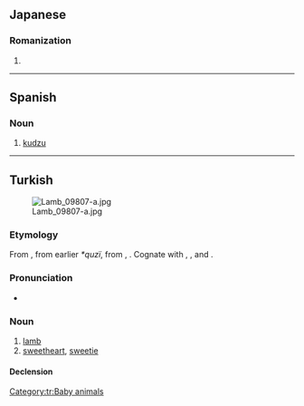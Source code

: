 {{also|küzu|kužu}}
==Japanese==

===Romanization===
{{ja-romaji}}

# {{ja-romanization of|くず}}

----

==Spanish==

===Noun===
{{es-noun|m}}

# [[kudzu]]

----

==Turkish==
[[File:Lamb_09807-a.jpg|thumb]]

===Etymology===
From {{inh|tr|ota|قوزی|tr=quzu|t=lamb}}, from earlier ''*quzï'', from {{inh|tr|trk-pro|*kuŕɨ}}, {{m|trk-pro|*koŕɨ|t=lamb}}. Cognate with {{cog|oui|qwzy|tr=qozï}}, {{cog|xqa|قُزٖى|tr=quzï̄}}, and {{cog|mn|хурга}}.

===Pronunciation===
* {{IPA|[kuzu]|lang=tr}}

===Noun===
{{tr-noun|yu|lar}}

# [[lamb]]
# [[sweetheart]], [[sweetie]]

====Declension====
{{tr-noun-v|u|poss=+|pred=+}}

[[Category:tr:Baby animals]]